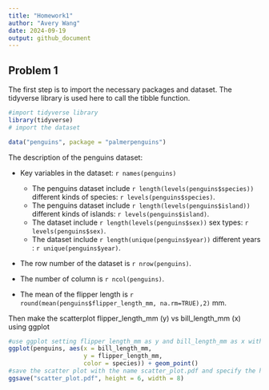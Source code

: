 ```yaml
---
title: "Homework1"
author: "Avery Wang"
date: 2024-09-19
output: github_document
---
```


## Problem 1

The first step is to import the necessary packages and dataset. The tidyverse library is used here to call the tibble function.

```r
#import tidyverse library 
library(tidyverse)
# import the dataset

data("penguins", package = "palmerpenguins")
```

The description of the penguins dataset: 

* Key variables in the dataset: `r names(penguins)`

  * The penguins dataset include `r length(levels(penguins$species))` different             kinds of species: `r levels(penguins$species)`.
  * The penguins dataset include `r length(levels(penguins$island))` different               kinds of islands: `r levels(penguins$island)`.
  * The dataset include `r length(levels(penguins$sex))` sex types: 
      `r levels(penguins$sex)`. 
  * The dataset include `r length(unique(penguins$year))` different years :
    `r unique(penguins$year)`. 

* The row number of the dataset is `r nrow(penguins)`.

* The number of column is `r ncol(penguins)`.

* The mean of the flipper length is `r round(mean(penguins$flipper_length_mm, na.rm=TRUE),2)` mm.

Then make the scatterplot flipper_length_mm (y) vs bill_length_mm (x) using ggplot

```r
#use ggplot setting flipper_length_mm as y and bill_length_mm as x with geom_point() to make scatterplot
ggplot(penguins, aes(x = bill_length_mm, 
                     y = flipper_length_mm,
                     color = species)) + geom_point()
#save the scatter plot with the name scatter_plot.pdf and specify the height and width to be demonstrated
ggsave("scatter_plot.pdf", height = 6, width = 8)
```
